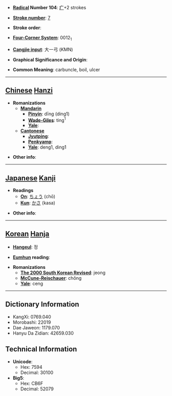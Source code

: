 * '''[[Wiktionary:Chinese radical index| Radical]] Number 104''': [[Wiktionary:Chinese radical index 疒|疒]]+2 strokes

* '''[[Wiktionary:Chinese total strokes index|Stroke number]]''': [[Wiktionary:Chinese total strokes index 7|7]]

* '''Stroke order''': 

* '''[[Wiktionary:Chinese four corner index|Four-Corner System]]''': 0012<sub>1</sub>

* '''[[Wiktionary:Chinese Cangjie index|Cangjie input]]''': 大一弓 (KMN)

* '''Graphical Significance and Origin''': 

* '''Common Meaning''': carbuncle, boil, ulcer

----

== [[Chinese]] [[Hanzi]] ==

* '''Romanizations'''
** '''[[Mandarin]]'''
*** '''[[Pinyin]]''': dīng (ding1)
*** '''[[Wade-Giles]]''': ting<sup>1</sup>
*** '''[[Yale]]''': 
** '''[[Cantonese]]'''
*** '''[[Jyutping]]''':
*** '''[[Penkyamp]]''': 
*** '''[[Yale]]''': deng1, ding1

* '''Other info''': 

----

== [[Japanese]] [[Kanji]] ==

* '''Readings'''
** '''[[On]]''': [[ちょう]] (chō)
** '''[[Kun]]''': [[かさ]] (kasa)

* '''Other info''':  

----

== [[Korean]] [[Hanja]] ==

* '''[[Hangeul]]''': 정

* '''[[Eumhun]] reading''': 

* '''Romanizations'''
** '''[[The 2000 South Korean Revised Romanization|The 2000 South Korean Revised]]''': jeong
** '''[[McCune-Reischauer]]''': chŏng
** '''[[Yale]]''': ceng

----

== Dictionary Information ==

* KangXi: 0769.040
* Morobashi: 22019
* Dae Jaweon: 1179.070
* Hanyu Da Zidian: 42659.030

== Technical Information ==

* '''Unicode''':
** Hex: 7594
** Decimal: 30100
* '''Big5''':
** Hex: CB6F
** Decimal: 52079